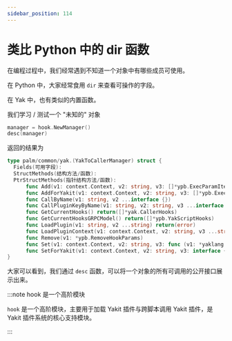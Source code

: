 ```yaml
---
sidebar_position: 114
---
```


# 类比 Python 中的 dir 函数

在编程过程中，我们经常遇到不知道一个对象中有哪些成员可使用。

在 Python 中，大家经常食用 `dir` 来查看可操作的字段。

在 Yak 中，也有类似的内置函数。

我们学习 / 测试一个 "未知的" 对象

```go
manager = hook.NewManager()
desc(manager)
```

返回的结果为

```go
type palm/common/yak.(YakToCallerManager) struct {
  Fields(可用字段):
  StructMethods(结构方法/函数):
  PtrStructMethods(指针结构方法/函数):
      func Add(v1: context.Context, v2: string, v3: []*ypb.ExecParamItem, v4: string, v5: func (v1: *yaklang.YakEngine) return(error) , v6 ...string) return(error)
      func AddForYakit(v1: context.Context, v2: string, v3: []*ypb.ExecParamItem, v4: string, v5: interface { Send(*ypb.ExecResult) error }, v6 ...string) return(error)
      func CallByName(v1: string, v2 ...interface {})
      func CallPluginKeyByName(v1: string, v2: string, v3 ...interface {})
      func GetCurrentHooks() return([]*yak.CallerHooks)
      func GetCurrentHooksGRPCModel() return([]*ypb.YakScriptHooks)
      func LoadPlugin(v1: string, v2 ...string) return(error)
      func LoadPluginContext(v1: context.Context, v2: string, v3 ...string) return(error)
      func Remove(v1: *ypb.RemoveHookParams)
      func Set(v1: context.Context, v2: string, v3: func (v1: *yaklang.YakEngine) return(error) , v4 ...string) return(error)
      func SetForYakit(v1: context.Context, v2: string, v3: interface { Send(*ypb.ExecResult) error }, v4 ...string) return(error)
}
```

大家可以看到，我们通过 `desc` 函数，可以将一个对象的所有可调用的公开接口展示出来。

:::note hook 是一个高阶模块

`hook` 是一个高阶模块，主要用于加载 Yakit 插件与跨脚本调用 Yakit 插件，是 Yakit 插件系统的核心支持模块。

:::
